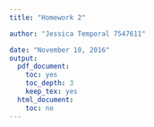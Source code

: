 ```yaml
---
title: "Homework 2"

author: "Jessica Temporal 7547611"

date: "November 10, 2016"
output:
  pdf_document:
    toc: yes
    toc_depth: 3
    keep_tex: yes
  html_document:
    toc: no
---
```

\newpage

##
